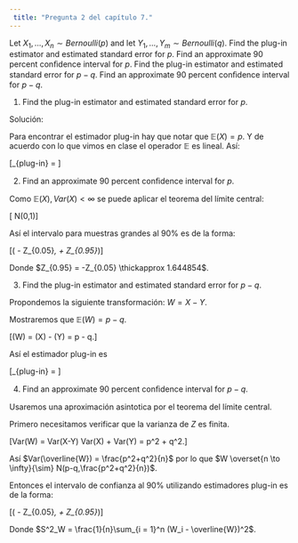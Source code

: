 ```yaml
---
 title: "Pregunta 2 del capítulo 7."
---
```


Let $X_1, \dots , X_n \sim Bernoulli(p)$ and let $Y_1, \dots , Y_m \sim Bernoulli(q)$. Find the plug-in estimator and estimated standard error for $p$. Find an approximate 90 percent conﬁdence interval for $p$. Find the plug-in estimator and estimated standard error for $p − q$. Find an approximate 90 percent conﬁdence interval for $p − q$.


1) Find the plug-in estimator and estimated standard error for $p$.


Solución: 

Para encontrar el estimador plug-in hay que notar que $\mathbb{E}(X) = p$. Y de acuerdo con lo que vimos en clase el operador $\mathbb{E}$ es lineal. Así:

\[\widehat{p}_{plug-in} = \overline{X}\]


2) Find an approximate 90 percent conﬁdence interval for $p$.


Como $\mathbb{E}(X), Var(X) < \infty$ se puede aplicar el teorema del límite central:

\[\frac{\overline{X} - p}{\sqrt{\frac{p(1-p)}{n}}} \to N(0,1)\]

Así el intervalo para muestras grandes al $90\%$ es de la forma:

\[(\overline{X} - Z_{0.05}*\sqrt{\frac{\overline{X}(1-\overline{X})}{n}},  \overline{X} + Z_{0.95}*\sqrt{\frac{\overline{X}(1-\overline{X})}{n}})\]

Donde $Z_{0.95} = -Z_{0.05} \thickapprox 1.644854$.


3) Find the plug-in estimator and estimated standard error for $p − q$.


Propondemos la siguiente transformación: $W = X - Y$.


Mostraremos que $\mathbb{E}(W) = p - q$. 


\[\mathbb{E}(W) = \mathbb{E}(X) - \mathbb{E}(Y) = p - q.\]

Así el estimador plug-in es 

\[\widehat{p-q}_{plug-in} = \overline{W}\]

4) Find an approximate 90 percent conﬁdence interval for $p − q$.

Usaremos una aproximación asintotica por el teorema del límite central. 

Primero necesitamos verificar que la varianza de $Z$ es finita.

\[Var(W) = Var(X-Y) \overset{ind}{=} Var(X) + Var(Y) = p^2 + q^2.\]


Así $Var(\overline{W}) = \frac{p^2+q^2}{n}$ por lo que $W \overset{n \to \infty}{\sim} N(p-q,\frac{p^2+q^2}{n})$.

Entonces el intervalo de confianza al $90\%$ utilizando estimadores plug-in es de la forma:

\[(\overline{X} - Z_{0.05}*\sqrt{\frac{S^2_W}{n}},  \overline{X} + Z_{0.95}*\sqrt{\frac{S^2_W}{n}})\]

Donde $S^2_W = \frac{1}{n}\sum_{i = 1}^n (W_i - \overline{W})^2$.



